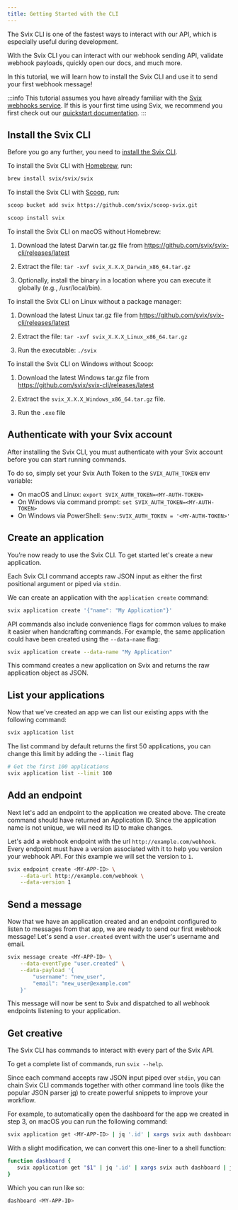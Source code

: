 ```yaml
---
title: Getting Started with the CLI
---
```



The Svix CLI is one of the fastest ways to interact with our API, which is especially useful during development.

With the Svix CLI you can interact with our webhook sending API, validate webhook payloads, quickly open our docs, and much more.

In this tutorial, we will learn how to install the Svix CLI and use it to send your first webhook message!

:::info
This tutorial assumes you have already familiar with the [Svix webhooks service](https://www.svix.com). If this is your first time using Svix,
we recommend you first check out our [quickstart documentation](https://docs.svix.com/overview).
:::

## Install the Svix CLI

Before you go any further, you need to [install the Svix CLI](https://github.com/svix/svix-cli).

<CLITabs>
<TabItem value="homebrew">

To install the Svix CLI with [Homebrew](https://brew.sh), run:



```sh
brew install svix/svix/svix
```
</TabItem>
<TabItem value="scoop">

To install the Svix CLI with [Scoop](https://scoop.sh/), run:


```sh
scoop bucket add svix https://github.com/svix/scoop-svix.git
```

```sh
scoop install svix
```

</TabItem>
<TabItem value="macos">

To install the Svix CLI on macOS without Homebrew:

1. Download the latest Darwin tar.gz file from <https://github.com/svix/svix-cli/releases/latest>

2. Extract the file: `tar -xvf svix_X.X.X_Darwin_x86_64.tar.gz`

2. Optionally, install the binary in a location where you can execute it globally (e.g., /usr/local/bin).

</TabItem>
<TabItem value="linux">

To install the Svix CLI on Linux without a package manager:

1. Download the latest Linux tar.gz file from <https://github.com/svix/svix-cli/releases/latest>

2. Extract the file: `tar -xvf svix_X.X.X_Linux_x86_64.tar.gz`

3. Run the executable: `./svix`

</TabItem>
<TabItem value="windows">

To install the Svix CLI on Windows without Scoop:

1. Download the latest Windows tar.gz file from <https://github.com/svix/svix-cli/releases/latest>

2. Extract the `svix_X.X.X_Windows_x86_64.tar.gz` file.

3. Run the `.exe` file

</TabItem>
</CLITabs>

## Authenticate with your Svix account

After installing the Svix CLI, you must authenticate with your Svix account before you can start running commands.

To do so, simply set your Svix Auth Token to the `SVIX_AUTH_TOKEN` env variable:

 - On macOS and Linux: `export SVIX_AUTH_TOKEN=<MY-AUTH-TOKEN>`
 - On Windows via command prompt: `set SVIX_AUTH_TOKEN=<MY-AUTH-TOKEN>`
 - On Windows via PowerShell: `$env:SVIX_AUTH_TOKEN = '<MY-AUTH-TOKEN>'`

## Create an application

You’re now ready to use the Svix CLI. To get started let's create a new application.

Each Svix CLI command accepts raw JSON input as either the first positional argument or piped via `stdin`.

We can create an application with the `application create` command:

```sh
svix application create '{"name": "My Application"}'
```

API commands also include convenience flags for common values to make it easier when handcrafting commands.
For example, the same application could have been created using the `--data-name` flag: 

```sh
svix application create --data-name "My Application"
```

This command creates a new application on Svix and returns the raw application object as JSON.

## List your applications

Now that we've created an app we can list our existing apps with the following command:

```sh
svix application list
```

The list command by default returns the first 50 applications, you can change this limit by adding the `--limit` flag

```sh
# Get the first 100 applications
svix application list --limit 100
```

## Add an endpoint

Next let's add an endpoint to the application we created above.  The create command should have returned an Application ID.
Since the application name is not unique, we will need its ID to make changes.

Let's add a webhook endpoint with the url `http://example.com/webhook`. Every endpoint must have a version associated with it
to help you version your webhook API.  For this example we will set the version to `1`.

```sh
svix endpoint create <MY-APP-ID> \
    --data-url http://example.com/webhook \
    --data-version 1
```

## Send a message

Now that we have an application created and an endpoint configured to listen to messages from that app, we are ready to send our first
webhook message! Let's send a `user.created` event with the user's username and email.

```sh
svix message create <MY-APP-ID> \
    --data-eventType "user.created" \
    --data-payload '{
	    "username": "new_user",
	    "email": "new_user@example.com"
	}'
```

This message will now be sent to Svix and dispatched to all webhook endpoints listening to your application.

## Get creative

The Svix CLI has commands to interact with every part of the Svix API.

To get a complete list of commands, run `svix --help`.

Since each command accepts raw JSON input piped over `stdin`, you can chain Svix CLI commands together with other command line tools (like the popular JSON parser
[jq](https://stedolan.github.io/jq/)) to create powerful snippets to improve your workflow.

For example, to automatically open the dashboard for the app we created in step 3, on macOS you can run the following command:


```sh
svix application get <MY-APP-ID> | jq '.id' | xargs svix auth dashboard | jq '.url' | xargs open
```

With a slight modification, we can convert this one-liner to a shell function:

```zsh
function dashboard {
   svix application get "$1" | jq '.id' | xargs svix auth dashboard | jq '.url' | xargs open
}
```

Which you can run like so:

```zsh
dashboard <MY-APP-ID>
```
